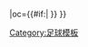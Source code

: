 {{fb team |t=昂熱 |tan=昂熱體育會 |tc=FRA |abb={{#if:{{{abb|}}}|ANG}} |oc={{#if:{{{oc|}}}|{{{oc}}} }} }}<!--
--><noinclude>[[Category:足球模板]]</noinclude>